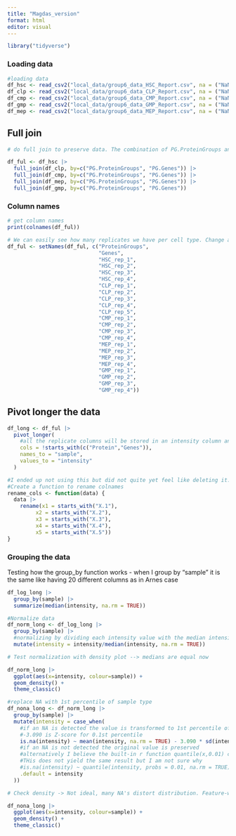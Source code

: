 ```yaml
---
title: "Magdas_version"
format: html
editor: visual
---
```


```r
library("tidyverse")
```

### Loading data

```r
#loading data
df_hsc <- read_csv2("local_data/group6_data_HSC_Report.csv", na = ("NaN"))
df_clp <- read_csv2("local_data/group6_data_CLP_Report.csv", na = ("NaN"))
df_cmp <- read_csv2("local_data/group6_data_CMP_Report.csv", na = ("NaN"))
df_gmp <- read_csv2("local_data/group6_data_GMP_Report.csv", na = ("NaN"))
df_mep <- read_csv2("local_data/group6_data_MEP_Report.csv", na = ("NaN"))
```

## Full join

```r

# do full join to preserve data. The combination of PG.ProteinGroups and PG.Genes is the same for all data frames, so we join by both columns

df_ful <- df_hsc |> 
  full_join(df_clp, by=c("PG.ProteinGroups", "PG.Genes")) |> 
  full_join(df_cmp, by=c("PG.ProteinGroups", "PG.Genes")) |> 
  full_join(df_mep, by=c("PG.ProteinGroups", "PG.Genes")) |>
  full_join(df_gmp, by=c("PG.ProteinGroups", "PG.Genes")) 
```

### Column names

```r
# get column names
print(colnames(df_ful))

# We can easily see how many replicates we have per cell type. Change all column names at once
df_ful <- setNames(df_ful, c("ProteinGroups",
                             "Genes",
                             "HSC_rep_1",
                             "HSC_rep_2",
                             "HSC_rep_3",
                             "HSC_rep_4",
                             "CLP_rep_1",
                             "CLP_rep_2",
                             "CLP_rep_3",
                             "CLP_rep_4",
                             "CLP_rep_5",
                             "CMP_rep_1",
                             "CMP_rep_2",
                             "CMP_rep_3",
                             "CMP_rep_4",
                             "MEP_rep_1",
                             "MEP_rep_2",
                             "MEP_rep_3",
                             "MEP_rep_4",
                             "GMP_rep_1",
                             "GMP_rep_2",
                             "GMP_rep_3",
                             "GMP_rep_4"))
```

## Pivot longer the data

```r
df_long <- df_ful |> 
  pivot_longer(
    #all the replicate columns will be stored in an intensity column and a sample column
    cols = !starts_with(c("Protein","Genes")), 
    names_to = "sample", 
    values_to = "intensity"
  )
```

```r
#I ended up not using this but did not quite yet feel like deleting it...
#Create a function to rename colnames
rename_cols <- function(data) {
  data |> 
    rename(x1 = starts_with("X.1"),
         x2 = starts_with("X.2"),
         x3 = starts_with("X.3"),
         x4 = starts_with("X.4"),
         x5 = starts_with("X.5"))
}
```

### Grouping the data

Testing how the group_by function works - when I group by "sample" it is the same like having 20 different columns as in Arnes case

```r
df_log_long |> 
  group_by(sample) |> 
  summarize(median(intensity, na.rm = TRUE))
```

```r
#Normalize data
df_norm_long <- df_log_long |> 
  group_by(sample) |> 
  #normalizing by dividing each intensity value with the median intensity of all proteins from that sample
  mutate(intensity = intensity/median(intensity, na.rm = TRUE))
```

```r
# Test normalization with density plot --> medians are equal now

df_norm_long |> 
  ggplot(aes(x=intensity, colour=sample)) +
  geom_density() +
  theme_classic()

```

```r
#replace NA with 1st percentile of sample type
df_nona_long <- df_norm_long |> 
  group_by(sample) |> 
  mutate(intensity = case_when(
    #if an NA is detected the value is transformed to 1st percentile of that samples group
    #-3.090 is Z-score for 0.1st percentile
    is.na(intensity) ~ mean(intensity, na.rm = TRUE) - 3.090 * sd(intensity, na.rm = TRUE),
    #if an NA is not detected the original value is preserved
    #alternatively I believe the built-in r function quantile(x,0.01) can be used to find the 1st percentile
    #THis does not yield the same result but I am not sure why
    #is.na(intensity) ~ quantile(intensity, probs = 0.01, na.rm = TRUE),
    .default = intensity
  ))
```

```r
# Check density -> Not ideal, many NA's distort distribution. Feature-wise would be ideal, b ut couldn't figure out how to operate NaIsMindet row-wise

df_nona_long |> 
  ggplot(aes(x=intensity, colour=sample)) +
  geom_density() +
  theme_classic()
```
